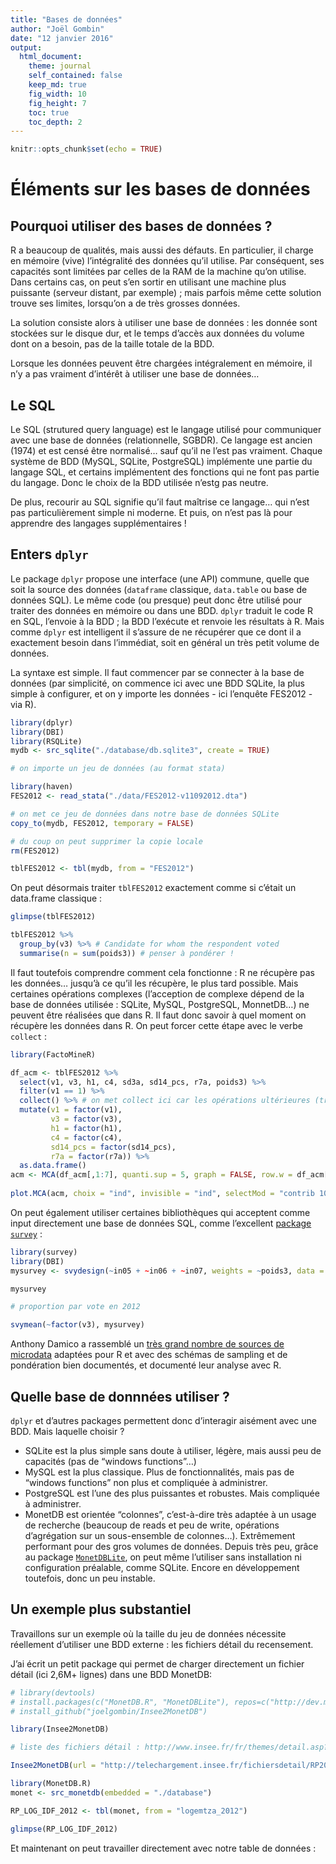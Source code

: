 ```yaml
---
title: "Bases de données"
author: "Joël Gombin"
date: "12 janvier 2016"
output:
  html_document:
    theme: journal
    self_contained: false
    keep_md: true
    fig_width: 10
    fig_height: 7
    toc: true
    toc_depth: 2
---
```


```r
knitr::opts_chunk$set(echo = TRUE)
```

# Éléments sur les bases de données 

## Pourquoi utiliser des bases de données ?

R a beaucoup de qualités, mais aussi des défauts. En particulier, il charge en mémoire (vive) l'intégralité des données qu'il utilise. Par conséquent, ses capacités sont limitées par celles de la RAM de la machine qu'on utilise. Dans certains cas, on peut s'en sortir en utilisant une machine plus puissante (serveur distant, par exemple) ; mais parfois même cette solution trouve ses limites, lorsqu'on a de très grosses données. 

La solution consiste alors à utiliser une base de données : les donnée sont stockées sur le disque dur, et le temps d'accès aux données du volume dont on a besoin, pas de la taille totale de la BDD. 

Lorsque les données peuvent être chargées intégralement en mémoire, il n'y a pas vraiment d'intérêt à utiliser une base de données...

## Le SQL

Le SQL (strutured query language) est le langage utilisé pour communiquer avec une base de données (relationnelle, SGBDR). Ce langage est ancien (1974) et est censé être normalisé... sauf qu'il ne l'est pas vraiment. Chaque système de BDD (MySQL, SQLite, PostgreSQL) implémente une partie du langage SQL, et certains implémentent des fonctions qui ne font pas partie du langage. Donc le choix de la BDD utilisée n'estg pas neutre.

De plus, recourir au SQL signifie qu'il faut maîtrise ce langage... qui n'est pas particulièrement simple ni moderne. Et puis, on n'est pas là pour apprendre des langages supplémentaires ! 

## Enters `dplyr`

Le package `dplyr` propose une interface (une API) commune, quelle que soit la source des données (`dataframe` classique, `data.table` ou base de données SQL). Le même code (ou presque) peut donc être utilisé pour traiter des données en mémoire ou dans une BDD. `dplyr` traduit le code R en SQL, l'envoie à la BDD ; la BDD l'exécute et renvoie les résultats à R. Mais comme `dplyr` est intelligent il s'assure de ne récupérer que ce dont il a exactement besoin dans l'immédiat, soit en général un très petit volume de données. 

La syntaxe est simple. Il faut commencer par se connecter à la base de données (par simplicité, on commence ici avec une BDD SQLite, la plus simple à configurer, et on y importe les données - ici l'enquête FES2012 - via R).

```r
library(dplyr)
library(DBI)
library(RSQLite)
mydb <- src_sqlite("./database/db.sqlite3", create = TRUE)

# on importe un jeu de données (au format stata)

library(haven)
FES2012 <- read_stata("./data/FES2012-v11092012.dta")

# on met ce jeu de données dans notre base de données SQLite
copy_to(mydb, FES2012, temporary = FALSE)

# du coup on peut supprimer la copie locale
rm(FES2012)

tblFES2012 <- tbl(mydb, from = "FES2012")

```

On peut désormais traiter `tblFES2012` exactement comme si c'était un data.frame classique :

```r

glimpse(tblFES2012)

tblFES2012 %>%
  group_by(v3) %>% # Candidate for whom the respondent voted
  summarise(n = sum(poids3)) # penser à pondérer ! 

```


Il faut toutefois comprendre comment cela fonctionne : R ne récupère pas les données... jusqu'à ce qu'il les récupère, le plus tard possible. Mais certaines opérations complexes (l'acception de complexe dépend de la base de données utilisée : SQLite, MySQL, PostgreSQL, MonnetDB...) ne peuvent être réalisées que dans R. Il faut donc savoir à quel moment on récupère les données dans R. On peut forcer cette étape avec le verbe `collect` :

```r

library(FactoMineR)

df_acm <- tblFES2012 %>%
  select(v1, v3, h1, c4, sd3a, sd14_pcs, r7a, poids3) %>%
  filter(v1 == 1) %>%
  collect() %>% # on met collect ici car les opérations ultérieures (transformations en facteurs) ne peuvent être accomplies côté SQL
  mutate(v1 = factor(v1), 
         v3 = factor(v3), 
         h1 = factor(h1), 
         c4 = factor(c4), 
         sd14_pcs = factor(sd14_pcs), 
         r7a = factor(r7a)) %>%
  as.data.frame()
acm <- MCA(df_acm[,1:7], quanti.sup = 5, graph = FALSE, row.w = df_acm[,8])
  
plot.MCA(acm, choix = "ind", invisible = "ind", selectMod = "contrib 10")  

```


On peut également utiliser certaines bibliothèques qui acceptent comme input directement une base de données SQL, comme l'excellent [package `survey`](http://r-survey.r-forge.r-project.org/survey/svy-dbi.html) : 

```r
library(survey)
library(DBI)
mysurvey <- svydesign(~in05 + ~in06 + ~in07, weights = ~poids3, data = "FES2012", dbname = "./database/db.sqlite3", dbtype = "SQLite") # je ne suis pas sûr des clusters et des strates ici...

mysurvey

# proportion par vote en 2012

svymean(~factor(v3), mysurvey)
```

Anthony Damico a rassemblé un [très grand nombre de sources de microdata](http://www.asdfree.com/) adaptées pour R et avec des schémas de sampling et de pondération bien documentés, et documenté leur analyse avec R.

## Quelle base de donnnées utiliser ?

`dplyr` et d'autres packages permettent donc d'interagir aisément avec une BDD. Mais laquelle choisir ?

- SQLite est la plus simple sans doute à utiliser, légère, mais aussi peu de capacités (pas de "windows functions"...)
- MySQL est la plus classique. Plus de fonctionnalités, mais pas de "windows functions" non plus et compliquée à administrer.
- PostgreSQL est l'une des plus puissantes et robustes. Mais compliquée à administrer.
- MonetDB est orientée "colonnes", c'est-à-dire très adaptée à un usage de recherche (beaucoup de reads et peu de write, opérations d'agrégation sur un sous-ensemble de colonnes...). Extrêmement performant pour des gros volumes de données. Depuis très peu, grâce au package [`MonetDBLite`](https://www.monetdb.org/blog/monetdblite-r), on peut même l'utiliser sans installation ni configuration préalable, comme SQLite. Encore en développement toutefois, donc un peu instable.

## Un exemple plus substantiel

Travaillons sur un exemple où la taille du jeu de données nécessite réellement d'utiliser une BDD externe : les fichiers détail du recensement.

J'ai écrit un petit package qui permet de charger directement un fichier détail (ici 2,6M+ lignes) dans une BDD MonetDB:

```r
# library(devtools)
# install.packages(c("MonetDB.R", "MonetDBLite"), repos=c("http://dev.monetdb.org/Assets/R/", "http://cran.rstudio.com/"))install_github("joelgombin/Insee2MonetDB")
# install_github("joelgombin/Insee2MonetDB")

library(Insee2MonetDB)

# liste des fichiers détail : http://www.insee.fr/fr/themes/detail.asp?reg_id=0&ref_id=fd-rp2012

Insee2MonetDB(url = "http://telechargement.insee.fr/fichiersdetail/RP2012/txt/RP2012_LOGEMTza_txt.zip", folder = "./database")
```

```r
library(MonetDB.R)
monet <- src_monetdb(embedded = "./database")

RP_LOG_IDF_2012 <- tbl(monet, from = "logemtza_2012")

glimpse(RP_LOG_IDF_2012)

```

Et maintenant on peut travailler directement avec notre table de données :

```r

```

